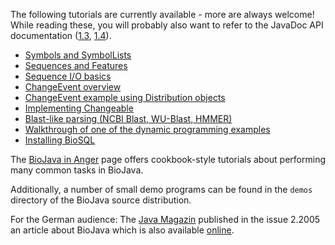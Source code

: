 The following tutorials are currently available - more are always welcome! While reading these, you will probably also want to refer to the JavaDoc API documentation ([http://www.biojava.org/docs/api/index.html 1.3], [http://www.biojava.org/docs/api14/index.html 1.4]).

* [[BioJava:Tutorial:Symbols and SymbolLists|Symbols and SymbolLists]]
* [[BioJava:Tutorial:Sequences and Features|Sequences and Features]] 
* [[BioJava:Tutorial:Sequence IO basics|Sequence I/O basics]] 
* [[BioJava:Tutorial:ChangeEvent overview|ChangeEvent overview]] 
* [[BioJava:Tutorial:ChangeEvent example using Distribution objects|ChangeEvent example using Distribution objects]] 
* [[BioJava:Tutorial:Implementing Changeable|Implementing Changeable]]
* [[BioJava:Tutorial:Blast-like parsing| Blast-like parsing (NCBI Blast, WU-Blast, HMMER)]]
* [[BioJava:Tutorial:Dynamic programming examples|Walkthrough of one of the dynamic programming examples]] 
* [[BioJava:Tutorial:Installing BioSQL|Installing BioSQL]] 

The [[BioJava:Cookbook|BioJava in Anger]] page offers cookbook-style tutorials about performing many common tasks in BioJava. 

Additionally, a number of small demo programs can be found in the <code>demos</code> directory of the BioJava source distribution.

For the German audience: The [http://www.java-magazin.de/ Java Magazin] published in the issue 2.2005 an article about BioJava which is also available [http://www.biojava.org/presentations/JM_2.05_20-23.pdf online].